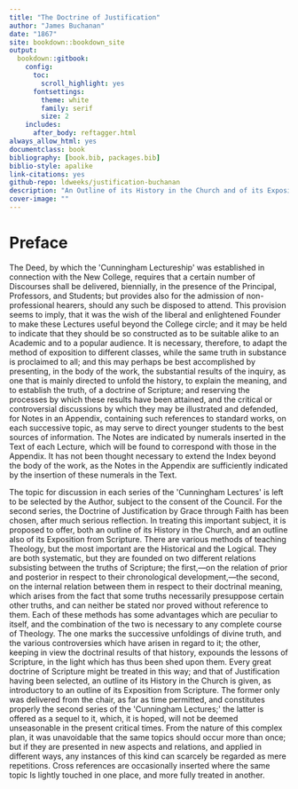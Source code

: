 ```yaml
--- 
title: "The Doctrine of Justification"
author: "James Buchanan"
date: "1867"
site: bookdown::bookdown_site
output: 
  bookdown::gitbook:
    config:
      toc:
        scroll_highlight: yes
      fontsettings:
        theme: white
        family: serif
        size: 2
    includes:
      after_body: reftagger.html
always_allow_html: yes
documentclass: book
bibliography: [book.bib, packages.bib]
biblio-style: apalike
link-citations: yes
github-repo: ldweeks/justification-buchanan
description: "An Outline of its History in the Church and of its Exposition from Scripture"
cover-image: ""
---
```


# Preface {-}

The Deed, by which the \'Cunningham Lectureship\' was established in connection with the New College, requires that a certain number of Discourses shall be delivered, biennially, in the presence of the Principal, Professors, and Students; but provides also for the admission of non-professional hearers, should any such be disposed to attend. This provision seems to imply, that it was the wish of the liberal and enlightened Founder to make these Lectures useful beyond the College circle; and it may be held to indicate that they should be so constructed as to be suitable alike to an Academic and to a popular audience. It is necessary, therefore, to adapt the method of exposition to different classes, while the same truth in substance is proclaimed to all; and this may perhaps be best accomplished by presenting, in the body of the work, the substantial results of the inquiry, as one that is mainly directed to unfold the history, to explain the meaning, and to establish the truth, of a doctrine of Scripture; and reserving the processes by which these results have been attained, and the critical or controversial discussions by which they may be illustrated and defended, for Notes in an Appendix, containing such references to standard works, on each successive topic, as may serve to direct younger students to the best sources of information. The Notes are indicated by numerals inserted in the Text of each Lecture, which will be found to correspond with those in the Appendix. It has not been thought necessary to extend the Index beyond the body of the work, as the Notes in the Appendix are sufficiently indicated by the insertion of these numerals in the Text.

The topic for discussion in each series of the \'Cunningham Lectures\' is left to be selected by the Author, subject to the consent of the Council. For the second series, the Doctrine of Justification by Grace through Faith has been chosen, after much serious reflection. In treating this important subject, it is proposed to offer, both an outline of its History in the Church, and an outline also of its Exposition from Scripture. There are various methods of teaching Theology, but the most important are the Historical and the Logical. They are both systematic, but they are founded on two different relations subsisting between the truths of Scripture; the first,---on the relation of prior and posterior in respect to their chronological development,---the second, on the internal relation between them in respect to their doctrinal meaning, which arises from the fact that some truths necessarily presuppose certain other truths, and can neither be stated nor proved without reference to them. Each of these methods has some advantages which are peculiar to itself, and the combination of the two is necessary to any complete course of Theology. The one marks the successive unfoldings of divine truth, and the various controversies which have arisen in regard to it; the other, keeping in view the doctrinal results of that history, expounds the lessons of Scripture, in the light which has thus been shed upon them. Every great doctrine of Scripture might be treated in this way; and that of Justification having been selected, an outline of its History in the Church is given, as introductory to an outline of its Exposition from Scripture. The former only was delivered from the chair, as far as time permitted, and constitutes properly the second series of the \'Cunningham Lectures;\' the latter is offered as a sequel to it, which, it is hoped, will not be deemed unseasonable in the present critical times. From the nature of this complex plan, it was unavoidable that the same topics should occur more than once; but if they are presented in new aspects and relations, and applied in different ways, any instances of this kind can scarcely be regarded as mere repetitions. Cross references are occasionally inserted where the same topic Is lightly touched in one place, and more fully treated in another.
